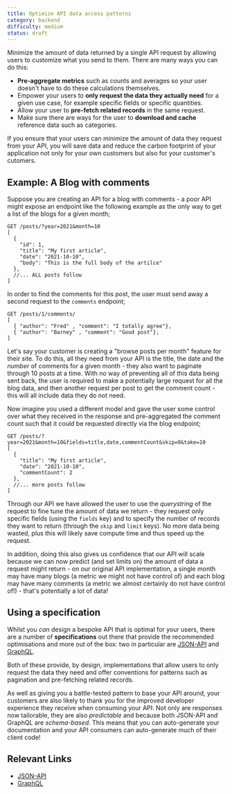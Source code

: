 ```yaml
---
title: Optimize API data access patterns
category: backend
difficulty: medium
status: draft
---
```


Minimize the amount of data returned by a single API request by allowing users to customize what you send to them. There are many ways you can do this:

- **Pre-aggregate metrics** such as counts and averages so your user doesn't have to do these calculations themselves.
- Empower your users to **only request the data they actually need** for a given use case, for example specific fields or specific quantities.
- Allow your user to **pre-fetch related records** in the same request.
- Make sure there are ways for the user to **download and cache** reference data such as categories.

If you ensure that your users can minimize the amount of data they request from your API, you will save data and reduce the carbon footprint of your application not only for your own customers but also for your customer's cutomers.

## Example: A Blog with comments

Suppose you are creating an API for a blog with comments - a poor API might expose an endpoint like the following example as the only way to get a list of the blogs for a given month;

```
GET /posts/?year=2021&month=10
[
  {
    "id": 1,
    "title": "My first article",
    "date": "2021-10-10",
    "body": "This is the full body of the artilce"
  },
  //... ALL posts follow
]
```

In order to find the comments for this post, the user must send away a second request to the `comments` endpoint;

```
GET /posts/1/comments/
[
  { "author": "Fred" , "comment": "I totally agree"},
  { "author": "Barney" , "comment": "Good post"},
]
```

Let's say your customer is creating a "browse posts per month" feature for their site. To do this, all they need from your API is the title, the date and the _number_ of comments for a given month - they also want to paginate through 10 posts at a time. With no way of preventing all of this data being sent back, the user is required to make a potentially large request for all the blog data, and then another request per post to get the comment count - this will all include data they do not need.

Now imagine you used a different model and gave the user some control over what they received in the response and pre-aggregated the comment count such that it could be requested directly via the blog endpoint;

```
GET /posts/?year=2021&month=10&fields=title,date,commentCount&skip=0&take=10
[
  {
    "title": "My first article",
    "date": "2021-10-10",
    "commentCount": 2
  },
  //... more posts follow
]
```

Through our API we have allowed the user to use the _querystring_ of the request to fine tune the amount of data we return - they request only specific fields (using the `fields` key) and to specify the number of records they want to return (through the `skip` and `limit` keys). No more data being wasted, plus this will likely save compute time and thus speed up the request.

In addition, doing this also gives us confidence that our API will scale because we can now predict (and set limits on) the amount of data a request might return - on our original API implementation, a single month may have many blogs (a metric we might not have control of) and each blog may have many comments (a metric we almost certainly do not have control of!) - that's potentially a lot of data!

## Using a specification

Whilst you _can_ design a bespoke API that is optimal for your users, there are a number of **specifications** out there that provide the recommended optimisations and more out of the box: two in particular are [JSON-API](https://jsonapi.org/) and [GraphQL](https://graphql.org/).

Both of these provide, by design, implementations that allow users to only request the data they need and offer conventions for patterns such as pagination and pre-fetching related records.

As well as giving you a battle-tested pattern to base your API around, your customers are also likely to thank you for the improved developer experience they receive when consuming your API: Not only are responses now tailorable, they are also _predictable_ and because both JSON-API and GraphQL are _schema-based_. This means that you can auto-generate your documentation and your API consumers can auto-generate much of their client code!

## Relevant Links

- [JSON-API](https://jsonapi.org/)
- [GraphQL](https://graphql.org/)
